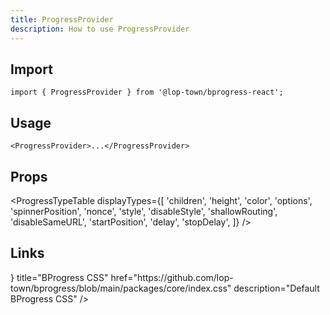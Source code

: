 ```yaml
---
title: ProgressProvider
description: How to use ProgressProvider
---
```



## Import

```tsx
import { ProgressProvider } from '@lop-town/bprogress-react';
```

## Usage

```tsx
<ProgressProvider>...</ProgressProvider>
```

## Props

<ProgressTypeTable
  displayTypes={[
    'children',
    'height',
    'color',
    'options',
    'spinnerPosition',
    'nonce',
    'style',
    'disableStyle',
    'shallowRouting',
    'disableSameURL',
    'startPosition',
    'delay',
    'stopDelay',
  ]}
/>

## Links

<Cards>
  <Card
    external
    icon={<SiCsswizardry />}
    title="BProgress CSS"
    href="https://github.com/lop-town/bprogress/blob/main/packages/core/index.css"
    description="Default BProgress CSS"
  />
</Cards>
